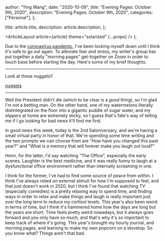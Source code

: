 
  author: "Ying Wang",
  date: "2020-10-09",
  title: "Evening Pages: October 9th, 2020",
  description: "Evening Pages: October 9th, 2020",
  categories: ["Personal"],
};

  title: article.title,
  description: article.description,
};

  <ArticleLayout article={article} theme="solarized" {...props} />
);

Due to the [coronavirus
pandemic](https://en.wikipedia.org/wiki/2019-20_coronavirus_pandemic), I've been
locking myself down until I think it's safe to go out again. To alleviate fear
and stress, my writer's group has put together a daily "morning pages"
get-together on Zoom in order to touch base before starting the day. Here's some
of my brief thoughts.

---

Look at these nuggets!!

[nuggets](/img/posts/2020/10/09/evening_pages.png)

---

Well the President didn't die (which to be clear is a _good_ thing), so I'm glad
I'm not a betting man. On the other hand, one of my watermelons literally
distintegrated on the floor into a gigantic puddle of sugar water, and my
slippers at home are extremely sticky, so I guess that's fate's way of telling
me if I go looking for bad news it'll find me first.

In good news this week, today is the 2nd Saloniversary, and we're having a small
virtual party in honor of that. We're spending some time writing and the two
prompts we can choose from are "How have you changed this past year?" and "What
is a memory that will forever make you laugh out loud?"

Hmm, for the latter, I'd say watching "The Office", especially the early scenes.
Laughter is the best medicine, and it was really funny to laugh at a
dysfunctional office environment rather than internally screaming in one.

I think for the former, I've had to find some source of peace from within. I
think I've always relied on external stimuli for how I'm supposed to feel, and
that just doesn't work in 2020, but I think I've found that watching TV
(especially comedies) is a pretty relaxing way to spend time, and finding ways
in order to relax and make things and laugh is really important just over the
long term to reduce my cortisol levels. This year's also been weird in terms of
time, but I think it's hammered home how the days are long but the years are
short. Time feels pretty weird nowadays, but it always goes forward and you only
have so much, and that's why it's so important to keep track of where it's
going. This year's brought my hourly journal, and morning pages, and learning to
make my own popcorn on a stovetop. So you know what? Things aren't that bad.
